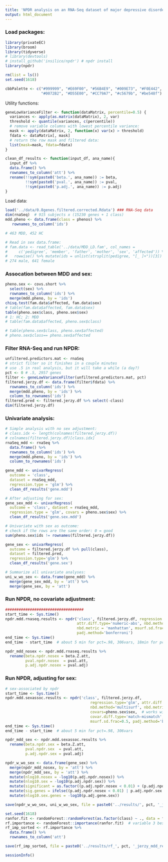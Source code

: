 ```yaml
---
title: 'NPDR analysis on an RNA-Seq dataset of major depressive disorder'
output: html_document
---
```


### Load packages:

```r
library(privateEC)
library(broom)
library(tidyverse)
# library(devtools)
# install_github('insilico/npdr') # npdr install
library(npdr)

rm(list = ls())
set.seed(1618)

cbbPalette <- c("#999999", "#E69F00", "#56B4E9", "#009E73", "#F0E442", 
                "#0072B2", "#D55E00", "#CC79A7", "#c5679b", "#be548f")
```


Utility functions:

```r
geneLowVarianceFilter <- function(dataMatrix, percentile=0.5) {
  variances <- apply(as.matrix(dataMatrix), 2, var)
  threshold <- quantile(variances, c(percentile))
  # remove variable columns with lowest percentile variance:
  mask <- apply(dataMatrix, 2, function(x) var(x) > threshold)
  fdata <- dataMatrix[, mask]
  # return the row mask and filtered data:
  list(mask=mask, fdata=fdata)
}

clean_df_results <- function(input_df, ana_name){
  input_df %>%
  data.frame() %>%
  rownames_to_column('att') %>%
  rename(!!sym(paste0('beta.', ana_name)) := beta,
         !!sym(paste0('pval.', ana_name)) := pval,
         !!sym(paste0('p.adj.', ana_name)) := p.adj)
}
```


Load data:

```r
load('../data/0.8genes.filtered.corrected.Rdata') ### RNA-Seq data
dim(rnaSeq)  # 915 subjects x (15230 genes + 1 class)
mdd.pheno <- data.frame(class = phenos) %>% 
   rownames_to_column('ids')

# 463 MDD, 452 HC

# Read in sex data.frame:
# fam.data <- read_table('../data/MDD_LD.fam', col_names = 
#     c('pedigree', 'member', 'father', 'mother', 'sex', 'affected')) %>% 
#   rowwise() %>% mutate(ids = unlist(strsplit(pedigree, "[_ ]+"))[3])
# 274 male, 641 female
```


### Assocation between MDD and sex:

```r
pheno.sex <- covs.short %>% 
  select(sex) %>%
  rownames_to_column('ids') %>%
  merge(mdd.pheno, by = 'ids')
chisq.test(fam.data$affected, fam.data$sex)
# table(fam.data$affected, fam.data$sex)
table(pheno.sex$class, pheno.sex$sex)
# 1: HC; 2: MDD
# table(fam.data$affected, pheno.sex$class)

# table(pheno.sex$class, pheno.sex$affected)
# pheno.sex$class== pheno.sex$affected
```


### Filter RNA-Seq and run NPDR:

```r
unfiltered.predictors.mat <- rnaSeq
# strict filter so it finishes in a couple minutes
# use .5 in real analysis, but it will take a while (a day?)
pct <- 0 # .5, 2957 genes 
filter <- geneLowVarianceFilter(unfiltered.predictors.mat, pct)
filtered.jerzy.df <- data.frame(filter$fdata) %>%
  rownames_to_column('ids') %>%
  merge(mdd.pheno, by = 'ids') %>%
  column_to_rownames('ids')
filtered.pred <- filtered.jerzy.df %>% select(-class)
dim(filtered.jerzy.df)
```


### Univariate analysis:

```r
# Simple analysis with no sex adjustment:
# class.idx <- length(colnames(filtered.jerzy.df))
# colnames(filtered.jerzy.df)[class.idx]
rnaSeq_mdd <- rnaSeq %>%
  data.frame() %>%
  rownames_to_column('ids') %>%
  merge(mdd.pheno, by = 'ids') %>%
  column_to_rownames('ids')

gene_mdd <- univarRegress(
  outcome = 'class', 
  dataset = rnaSeq_mdd, 
  regression.type = 'glm') %>%
  clean_df_results('gene.mdd')

# After adjusting for sex:
gene_sex_mdd <- univarRegress(
  outcome = 'class', dataset = rnaSeq_mdd, 
  regression.type = 'glm', covars = pheno.sex$sex) %>%
  clean_df_results('gene.sex.mdd')

# Univariate with sex as outcome:
# check if the rows are the same order: 0 = good
sum(pheno.sex$ids != rownames(filtered.jerzy.df))

gene_sex <- univarRegress(
  outcome = filtered.jerzy.df %>% pull(class),
  dataset = filtered.pred,
  regression.type='glm') %>%
  clean_df_results('gene.sex')

# Summarize all univariate analyses:
uni_w_wo_sex <- data.frame(gene_mdd) %>%
  merge(gene_sex_mdd, by = 'att') %>%
  merge(gene_sex, by = 'att')

```


### Run NPDR, no covariate adjustment:

```r
################################### 
start_time <- Sys.time()
npdr.mdd.rnaseq.results <- npdr('class', filtered.jerzy.df, regression.type='glm',
                                attr.diff.type='numeric-abs', nbd.method='multisurf', 
                                nbd.metric = 'manhattan', msurf.sd.frac=0.5,
                                padj.method='bonferroni')
end_time <- Sys.time()
end_time - start_time  # about 5 min for pct=.98, 306vars, 18min for pct=.9 and 1524 vars

npdr_mdd_nosex <- npdr.mdd.rnaseq.results %>%
  rename(beta.npdr.nosex = beta.Z.att,
         pval.npdr.nosex  = pval.att,
         p.adj.npdr.nosex = pval.adj)
```

### Run NPDR, adjusting for sex:

```r
# sex-associated by npdr
start_time <- Sys.time()
npdr.mdd.sexassoc.results <- npdr('class', filtered.jerzy.df, 
                                      regression.type='glm', attr.diff.type='numeric-abs',
                                      nbd.method='multisurf', nbd.metric = 'manhattan',
                                      covars=pheno.sex$sex,  # works with sex.covar.mat as well
                                      covar.diff.type='match-mismatch', # for categorical covar like sex
                                      msurf.sd.frac=0.5, padj.method='bonferroni')
end_time <- Sys.time()
end_time - start_time  # about 5 min for pct=.98, 306vars

npdr_mdd_sex <- npdr.mdd.sexassoc.results %>%
  rename(beta.npdr.sex = beta.Z.att,
         pval.npdr.sex  = pval.att,
         p.adj.npdr.sex = pval.adj)
```


```r
npdr_w_wo_sex <- data.frame(gene_sex) %>%
  merge(npdr_mdd_nosex, by = 'att') %>%
  merge(npdr_mdd_sex, by = 'att') %>%
  mutate(nlog10.nosex = -log10(p.adj.npdr.nosex)) %>%
  mutate(nlog10.sex = -log10(p.adj.npdr.sex)) %>%
  mutate(significant = as.factor((p.adj.npdr.nosex < 0.01) + (p.adj.npdr.sex < 0.01))) %>%
  mutate(sig.genes = ifelse((p.adj.npdr.nosex < 0.01) | p.adj.npdr.sex < 0.01, att, NA)) %>%
  mutate(nlog10.sex.genes = -log10(p.adj.gene.sex))

save(npdr_w_wo_sex, uni_w_wo_sex, file = paste0('../results/', pct, '_jerzy_mdd_results.Rdata'))
```


```r
set.seed(1618)
ranfor.fit <- randomForest::randomForest(as.factor(class) ~ ., data = filtered.jerzy.df, importance = T) 
rf.importance <- randomForest::importance(ranfor.fit)  # variable 3 best
rf_imp_sorted <- rf.importance %>%
  data.frame() %>%
  rownames_to_column('att') 

save(rf_imp_sorted, file = paste0('../results/rf_', pct, '_jerzy_mdd_results.Rdata'))
```



```r
sessionInfo()
```

